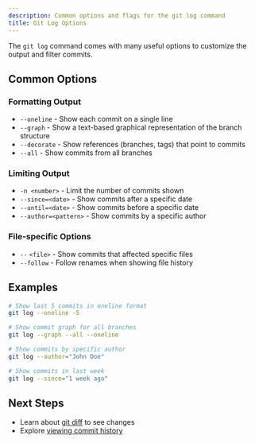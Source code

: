 ```yaml
---
description: Common options and flags for the git log command
title: Git Log Options
---
```


The `git log` command comes with many useful options to customize the output and filter commits.

## Common Options

### Formatting Output

- `--oneline` - Show each commit on a single line
- `--graph` - Show a text-based graphical representation of the branch structure
- `--decorate` - Show references (branches, tags) that point to commits
- `--all` - Show commits from all branches

### Limiting Output

- `-n <number>` - Limit the number of commits shown
- `--since=<date>` - Show commits after a specific date
- `--until=<date>` - Show commits before a specific date
- `--author=<pattern>` - Show commits by a specific author

### File-specific Options

- `--` `<file>` - Show commits that affected specific files
- `--follow` - Follow renames when showing file history

## Examples

```bash
# Show last 5 commits in oneline format
git log --oneline -5

# Show commit graph for all branches
git log --graph --all --oneline

# Show commits by specific author
git log --author="John Doe"

# Show commits in last week
git log --since="1 week ago"
```

## Next Steps

- Learn about [git diff](/docs/2-git-basics/commands/git-diff) to see changes
- Explore [viewing commit history](/docs/2-git-basics/commands/viewing-commit-history)
